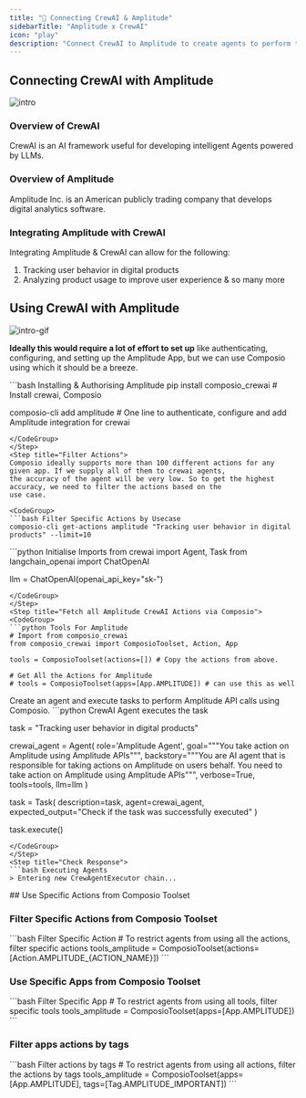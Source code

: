 ```yaml
---
title: "🚀 Connecting CrewAI & Amplitude"
sidebarTitle: "Amplitude x CrewAI"
icon: "play"
description: "Connect CrewAI to Amplitude to create agents to perform tasks using natural language"
---
```


## Connecting CrewAI with Amplitude
![intro](/media/intro.jpg)

### Overview of CrewAI

CrewAI is an AI framework useful for developing intelligent Agents powered by LLMs.

### Overview of Amplitude

Amplitude Inc. is an American publicly trading company that develops digital analytics software.

### Integrating Amplitude with CrewAI

Integrating Amplitude & CrewAI can allow for the following:

1. Tracking user behavior in digital products
2. Analyzing product usage to improve user experience
& so many more

## Using CrewAI with Amplitude
![intro-gif](/media/intro.gif)
<Steps>
<Step title="Setting Up the Environment">

**Ideally this would require a lot of effort to set up** like authenticating, configuring, and setting up the Amplitude App, but we can use Composio using which it should be a breeze.

<CodeGroup>
```bash Installing & Authorising Amplitude
pip install composio_crewai # Install crewai, Composio 

composio-cli add amplitude # One line to authenticate, configure and add Amplitude integration for crewai
```
</CodeGroup>
</Step>
<Step title="Filter Actions">
Composio ideally supports more than 100 different actions for any given app. If we supply all of them to crewai agents, 
the accuracy of the agent will be very low. So to get the highest accuracy, we need to filter the actions based on the 
use case.

<CodeGroup>
```bash Filter Specific Actions by Usecase
composio-cli get-actions amplitude "Tracking user behavior in digital products" --limit=10
```
</CodeGroup>

</Step>
<Step title="Import Base Packages">

<CodeGroup>
```python Initialise Imports
from crewai import Agent, Task
from langchain_openai import ChatOpenAI

llm = ChatOpenAI(openai_api_key="sk-<OPENAI KEY>")
```
</CodeGroup>
</Step>
<Step title="Fetch all Amplitude CrewAI Actions via Composio">
<CodeGroup>
```python Tools For Amplitude
# Import from composio_crewai
from composio_crewai import ComposioToolset, Action, App

tools = ComposioToolset(actions=[]) # Copy the actions from above. 

# Get All the Actions for Amplitude
# tools = ComposioToolset(apps=[App.AMPLITUDE]) # can use this as well
```
</CodeGroup>
</Step>
<Step title="Execute the Agent">
Create an agent and execute tasks to perform Amplitude API calls using Composio. 
<CodeGroup>
```python CrewAI Agent executes the task

task = "Tracking user behavior in digital products"

crewai_agent = Agent(
    role='Amplitude Agent',
    goal="""You take action on Amplitude using Amplitude APIs""",
    backstory="""You are AI agent that is responsible for taking actions on Amplitude on users behalf. You need to take action on Amplitude using Amplitude APIs""",
    verbose=True,
    tools=tools,
    llm=llm
)

task = Task(
    description=task,
    agent=crewai_agent,
    expected_output="Check if the task was successfully executed"
)

task.execute()
```
</CodeGroup>
</Step>
<Step title="Check Response">
```bash Executing Agents
> Entering new CrewAgentExecutor chain...
```
</Step>
</Steps>
## Use Specific Actions from Composio Toolset

### Filter Specific Actions from Composio Toolset

<CodeGroup>
```bash Filter Specific Action
# To restrict agents from using all the actions, filter specific actions
tools_amplitude = ComposioToolset(actions=[Action.AMPLITUDE_{ACTION_NAME}])
```
</CodeGroup>

### Use Specific Apps from Composio Toolset
<CodeGroup>
```bash Filter Specific App
# To restrict agents from using all tools, filter specific tools
tools_amplitude = ComposioToolset(apps=[App.AMPLITUDE])
```
</CodeGroup>

### Filter apps actions by tags 
<CodeGroup>
```bash Filter actions by tags
# To restrict agents from using all actions, filter the actions by tags
tools_amplitude = ComposioToolset(apps=[App.AMPLITUDE], tags=[Tag.AMPLITUDE_IMPORTANT])
```
</CodeGroup>